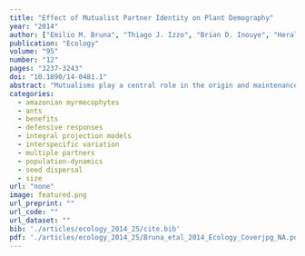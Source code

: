 ```yaml
---
title: "Effect of Mutualist Partner Identity on Plant Demography"
year: "2014"
author: ["Emilio M. Bruna", "Thiago J. Izzo", "Brian D. Inouye", "Heraldo L. Vasconcelos"]
publication: "Ecology"
volume: "95"
number: "12"
pages: "3237-3243"
doi: "10.1890/14-0481.1"
abstract: "Mutualisms play a central role in the origin and maintenance of biodiversity. Because many mutualisms have strong demographic effects, interspecific variation in partner quality could have important consequences for population dynamics. Nevertheless, few studies have quantified how a mutualist partner influences population growth rates, and still fewer have compared the demographic impacts of multiple partner species. We used integral projection models parameterized with three years of census data to compare the demographic effects of two ant species, Crematogaster laevis and Pheidole minutula, on populations of the Amazonian ant plant Maieta guianensis. Estimated population growth rates were positive (i.e., lambda $>$ 1) for all ant-plant combinations. However, populations with only Pheidole minutula had the highest asymptotic growth rate (lambda = 1.23), followed by those colonized by Crematogaster laevis (lambda = 1.16), and in which the partner ant alternated between C. laevis and P. minutula at least once during our study (lambda = 1.15). Our results indicate that the short-term superiority of a mutualist partner (in this system, P. minutula is a better defender of plants against herbivores than C. laevis) can have long-term demographic consequences. Furthermore, the demographic effects of switching among alternative partners appear to be context dependent, with no benefits to plants hosting C. laevis but a major cost of switching to plants hosting P. minutula. Our results underscore the importance of expanding the study of mutualisms beyond the study of pair-wise interactions to consider the demographic costs and benefits of interacting with different, and multiple, potential partners."
categories: 
  - amazonian myrmecophytes
  - ants
  - benefits
  - defensive responses
  - integral projection models
  - interspecific variation
  - multiple partners
  - population-dynamics
  - seed dispersal
  - size
url: "none"
image: featured.png
url_preprint: ""
url_code: ""
url_dataset: ""
bib: './articles/ecology_2014_25/cite.bib'
pdf: './articles/ecology_2014_25/Bruna_etal_2014_Ecology_Coverjpg_NA.pdf'
---
```

